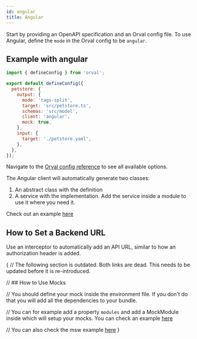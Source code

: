 ```yaml
---
id: angular
title: Angular
---
```


Start by providing an OpenAPI specification and an Orval config file. To use Angular, define the `mode` in the Orval config to be `angular`.

## Example with angular

```js
import { defineConfig } from 'orval';

export default defineConfig({
  petstore: {
    output: {
      mode: 'tags-split',
      target: 'src/petstore.ts',
      schemas: 'src/model',
      client: 'angular',
      mock: true,
    },
    input: {
      target: './petstore.yaml',
    },
  },
});
```

Navigate to the [Orval config reference](../reference/configuration/full-example) to see all available options.

The Angular client will automatically generate two classes:

1. An abstract class with the definition
2. A service with the implementation.
   Add the service inside a module to use it where you need it.

Check out an example <a href="https://github.com/orval-labs/orval/tree/master/samples/angular-app" target="_blank">here</a>

## How to Set a Backend URL

Use an interceptor to automatically add an API URL, similar to how an authorization header is added.

{
// The following section is outdated. Both links are dead. This needs to be updated before it is re-introduced.

// ## How to Use Mocks

// You should define your mock inside the environment file. If you don't do that you will add all the dependencies to your bundle.

// You can for example add a property `modules` and add a MockModule inside which will setup your mocks. You can check an example <a href="https://github.com/orval-labs/orval/tree/master/samples/angular-app/src/api/mocks" target="_blank">here</a>

// You can also check the msw example <a href="https://github.com/mswjs/examples/tree/master/examples/rest-angular" target="_blank">here</a>
}
